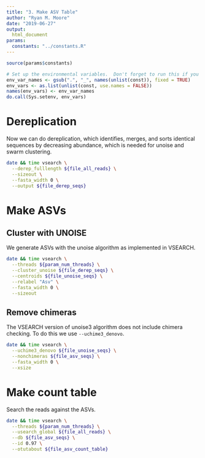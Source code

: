 ```yaml
---
title: "3. Make ASV Table"
author: "Ryan M. Moore"
date: "2019-06-27"
output:
  html_document
params:
  constants: "../constants.R"
---
```


```r
source(params$constants)

# Set up the environmental variables.  Don't forget to run this if you change anything or restart the server!
env_var_names <- gsub(".", "_", names(unlist(const)), fixed = TRUE)
env_vars <- as.list(unlist(const, use.names = FALSE))
names(env_vars) <- env_var_names
do.call(Sys.setenv, env_vars)
```

# Dereplication

Now we can do dereplication, which identifies, merges, and sorts identical sequences by decreasing abundance, which is needed for unoise and swarm clustering.

```bash
date && time vsearch \
  --derep_fulllength ${file_all_reads} \
  --sizeout \
  --fasta_width 0 \
  --output ${file_derep_seqs}
```

# Make ASVs

## Cluster with UNOISE

We generate ASVs with the unoise algorithm as implemented in VSEARCH.

```bash
date && time vsearch \
  --threads ${param_num_threads} \
  --cluster_unoise ${file_derep_seqs} \
  --centroids ${file_unoise_seqs} \
  --relabel "Asv" \
  --fasta_width 0 \
  --sizeout
```

## Remove chimeras

The VSEARCH version of unoise3 algorithm does not include chimera checking.  To do this we use `--uchime3_denovo`.

```bash
date && time vsearch \
  --uchime3_denovo ${file_unoise_seqs} \
  --nonchimeras ${file_asv_seqs} \
  --fasta_width 0 \
  --xsize
```

# Make count table

Search the reads against the ASVs.

```bash
date && time vsearch \
  --threads ${param_num_threads} \
  --usearch_global ${file_all_reads} \
  --db ${file_asv_seqs} \
  --id 0.97 \
  --otutabout ${file_asv_count_table}
```
